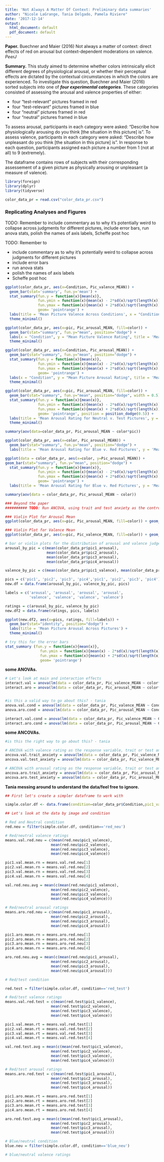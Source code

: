 ```yaml
---
title: 'Not Always A Matter Of Context: Preliminary data summaries'
author: "Nicole LaGrange, Tania Delgado, Pamela Riviere"
date: '2017-12-14'
output:
  html_document: default
  pdf_document: default
---
```


####### __Paper.__ Buechner and Maier (2016) Not always a matter of context: direct effects of red on arousal but context-dependent moderations on valence. _PeerJ_

####### __Summary.__ This study aimed to determine whether colors intrinsically elicit different degrees of physiological arousal, or whether their perceptual effects are dictated by the contextual circumstances in which the colors are experienced. To investigate this question, Buechner and Maier (2016) sorted subjects into one of ___four experimental categories___. These categories consisted of assessing the arousal and valence properties of either:

* four "test-relevant" pictures framed in red
* four "test-relevant" pictures framed in blue
* four "neutral" pictures framed in red
* four "neutral" pictures framed in blue

To assess arousal, participants in each category were asked: "Describe how physiologically arousing do you think [the situation in this picture] is". To assess valence, participants in each category were asked: "Describe how unpleasant do you think [the situation in this picture] is". In response to each question, participants assigned each picture a number from 1 (not at all) to 9 (extremely). 

######## The dataframe contains rows of subjects with their corresponding assessement of a given picture as physically arousing or unpleasant (a measure of valence).

```r
library(foreign)
library(dplyr)
library(tidyverse)

color_data_pr = read.csv("color_data_pr.csv")
```

### Replicating Analyses and Figures

######### TODO: Remember to include commentary as to why it's potentially weird to collapse across judgments for different pictures, include error bars, run anova stats, polish the names of axis labels, Scheffe post hoc

######### TODO: Remember to 
* include commentary as to why it's potentially weird to collapse across judgments for different pictures
* include error bars
* run anova stats
* polish the names of axis labels
* Scheffe post hoc


```r
ggplot(color_data_pr, aes(x=Condition, Pic_valence_MEAN)) +
  geom_bar(stat='summary', fun.y='mean') +
  stat_summary(fun.y = function(x){mean(x)},
               fun.ymin = function(x){mean(x) - 2*sd(x)/sqrt(length(x))},
               fun.ymax = function(x){mean(x) + 2*sd(x)/sqrt(length(x))},
               geom= 'pointrange') +
  labs(title = 'Mean Picture Valence Across Conditions', x = "Condition", y = "Mean Picture Valence") +
  theme_minimal()

ggplot(color_data_pr, aes(x=pic, Pic_arousal_MEAN, fill=color)) +
  geom_bar(stat="summary", fun.y="mean", position="dodge") + 
  labs(x = "Condition", y = "Mean Picture Valence Rating", title = 'Mean Picture Valence Across Conditions') +
  theme_minimal()

ggplot(color_data_pr, aes(x=Condition, Pic_arousal_MEAN)) +
  geom_bar(stat="summary", fun.y="mean", position="dodge") +
  stat_summary(fun.y = function(x){mean(x)},
               fun.ymin = function(x){mean(x) - 2*sd(x)/sqrt(length(x))},
               fun.ymax = function(x){mean(x) + 2*sd(x)/sqrt(length(x))},
               geom= 'pointrange') +
  labs(x = "Condition", y = "Mean Picture Arousal Rating", title = 'Mean Picture Arousal Across Conditions') + 
  theme_minimal()

ggplot(color_data_pr, aes(x=pic, Pic_arousal_MEAN, fill=color)) +
  geom_bar(stat="summary", fun.y="mean", position="dodge", width = 0.5) + 
  stat_summary(fun.y = function(x){mean(x)},
               fun.ymin = function(x){mean(x) - 2*sd(x)/sqrt(length(x))},
               fun.ymax = function(x){mean(x) + 2*sd(x)/sqrt(length(x))},
               geom= 'pointrange', position = position_dodge(0.5)) +
  labs(title = 'Mean Arousal Rating for Neutral v. Test Pictures', y = 'Mean Picture Arousal Rating', x = 'Picture Type') + 
  theme_minimal()

summary(aov(data=color_data_pr, Pic_arousal_MEAN ~ color*pic))

ggplot(color_data_pr, aes(x=color, Pic_arousal_MEAN)) +
  geom_bar(stat="summary", fun.y="mean", position="dodge") + 
  labs(title = 'Mean Arousal Rating for Blue v. Red Pictures', y = 'Mean Picture Arousal Rating', x = 'Picture Color') + theme_minimal()
```

```r
ggplot(data = color_data_pr, aes(x=color, y=Pic_arousal_MEAN)) +
geom_bar(stat="summary", fun.y="mean", position="dodge") +
  stat_summary(fun.y = function(x){mean(x)},
               fun.ymin = function(x){mean(x) - 2*sd(x)/sqrt(length(x))},
               fun.ymax = function(x){mean(x) + 2*sd(x)/sqrt(length(x))},
               geom= 'pointrange') +
  labs(title = 'Mean Arousal Rating for Blue v. Red Pictures', y = 'Mean Picture Arousal Rating', x = 'Picture Color') + theme_minimal()

summary(aov(data = color_data_pr, Pic_arousal_MEAN ~ color))
```
  
```r
### Beyond the paper
########## TODO: Run ANCOVA, using trait and test anxiety as the controls, figures we chose to improve, why are they improvements (violin plots here and why they are a nicer representation of the distribution)

### Violin Plot for Arousal Mean
ggplot(color_data_pr, aes(x=pic, Pic_arousal_MEAN, fill=color)) + geom_violin() +   labs(title = 'Mean Arousal Rating for Blue v. Red Pictures', y = 'Mean Picture Arousal Rating', x = 'Picture Type') + theme_minimal()

### Violin Plot for Valence Mean
ggplot(color_data_pr, aes(x=pic, Pic_valence_MEAN, fill=color)) + geom_violin() +   labs(title = 'Mean Valence Rating for Blue v. Red Pictures', y = 'Mean Picture Valence Rating', x = 'Picture Type') + theme_minimal()

# bar or violin plots for the distribution of arousal and valence judgements for each picture
arousal_by_pic = c(mean(color_data_pr$pic1_arousal), 
                   mean(color_data_pr$pic2_arousal), 
                   mean(color_data_pr$pic3_arousal), 
                   mean(color_data_pr$pic4_arousal))

valence_by_pic = c(mean(color_data_pr$pic1_valence), mean(color_data_pr$pic2_valence), mean(color_data_pr$pic3_valence), mean(color_data_pr$pic4_valence))

pics = c('pic1', 'pic2', 'pic3', 'pic4','pic1', 'pic2', 'pic3', 'pic4')
new.df = data.frame(arousal_by_pic, valence_by_pic, pics)

labels = c('arousal', 'arousal', 'arousal', 'arousal',
           'valence', 'valence', 'valence', 'valence')

ratings = c(arousal_by_pic, valence_by_pic)
new.df2 = data.frame(ratings, pics, labels)

ggplot(new.df2, aes(x=pics, ratings, fill=labels)) +
  geom_bar(stat="identity", position="dodge") + 
  labs(title = 'Mean Picture Arousal Across Pictures') + 
  theme_minimal()

# try this for the error bars
stat_summary (fun.y = function(x){mean(x)},
                fun.ymin = function(x){mean(x) - 2*sd(x)/sqrt(length(x))},
                fun.ymax = function(x){mean(x) + 2*sd(x)/sqrt(length(x))},
                geom= 'pointrange')
```

__some ANOVAs.__ 
``` r

# Let's look at main and interaction effects
interact.val = anova(lm(data = color_data_pr, Pic_valence_MEAN ~ color*pic))
interact.aro = anova(lm(data = color_data_pr, Pic_arousal_MEAN ~ color*pic))


#is this a valid way to go about this? - tania
anova.val.cond = anova(lm(data = color_data_pr, Pic_valence_MEAN ~ Condition))
anova.aro.cond = anova(lm(data = color_data_pr, Pic_arousal_MEAN ~ Condition))

interact.val.cond = anova(lm(data = color_data_pr, Pic_valence_MEAN ~ Condition*Pic_arousal_MEAN))
interact.aro.cond = anova(lm(data = color_data_pr, Pic_arousal_MEAN ~ Condition*Pic_valence_MEAN))

```

__some ANCOVAs.__
``` r

#is this the right way to go about this? - tania

# ANCOVA with valence rating as the response variable, trait or test anxiety as controls
ancova.val.trait_anxiety = anova(lm(data = color_data_pr, Pic_valence_MEAN ~ STAI_MEAN + Condition))
ancova.val.test_anxiety = anova(lm(data = color_data_pr, Pic_valence_MEAN ~ AEQanxiety_MEAN + Condition))

# ANCOVA with arousal rating as the response variable, trait or test anxiety as controls
ancova.aro.trait_anxiety = anova(lm(data = color_data_pr, Pic_arousal_MEAN ~ STAI_MEAN + Condition))
ancova.aro.test_anxiety = anova(lm(data = color_data_pr, Pic_arousal_MEAN ~ AEQanxiety_MEAN + Condition))

```

__Tania messing around to understand the data/feel free to ignore.__
```r

## First let's create a simpler dataframe to work with

simple.color.df <- data.frame(condition=color_data_pr$Condition,pic1_valence=color_data_pr$pic1_valence,pic2_valence=color_data_pr$pic2_valence,pic3_valence=color_data_pr$pic3_valence,pic4_valence=color_data_pr$pic4_valence,pic1_arousal=color_data_pr$pic1_arousal,pic2_arousal=color_data_pr$pic2_arousal,pic3_arousal=color_data_pr$pic3_arousal,pic4_arousal=color_data_pr$pic4_arousal,test.anxiety=color_data_pr$STAI_MEAN,trait.anxiety=color_data_pr$AEQanxiety_MEAN)

## Let's look at the data by image and condition

# Red and Neutral condition
red.neu = filter(simple.color.df, condition=='red_neu')

# Red/neutral valence ratings
means.val.red.neu = c(mean(red.neu$pic1_valence),
                     mean(red.neu$pic2_valence),
                     mean(red.neu$pic3_valence),
                     mean(red.neu$pic4_valence))

pic1.val.mean.rn = means.val.red.neu[1]
pic2.val.mean.rn = means.val.red.neu[2]
pic3.val.mean.rn = means.val.red.neu[3]
pic4.val.mean.rn = means.val.red.neu[4]

val.red.neu.avg = mean(c(mean(red.neu$pic1_valence),
                     mean(red.neu$pic2_valence),
                     mean(red.neu$pic3_valence),
                     mean(red.neu$pic4_valence)))

# Red/neutral arousal ratings
means.aro.red.neu = c(mean(red.neu$pic1_arousal),
                     mean(red.neu$pic2_arousal),
                     mean(red.neu$pic3_arousal),
                     mean(red.neu$pic4_arousal))

pic1.aro.mean.rn = means.aro.red.neu[1]
pic2.aro.mean.rn = means.aro.red.neu[2]
pic3.aro.mean.rn = means.aro.red.neu[3]
pic4.aro.mean.rn = means.aro.red.neu[4]

aro.red.neu.avg = mean(c(mean(red.neu$pic1_arousal),
                     mean(red.neu$pic2_arousal),
                     mean(red.neu$pic3_arousal),
                     mean(red.neu$pic4_arousal)))

# Red/test condition

red.test = filter(simple.color.df, condition=='red_test')

# Red/test valence ratings
means.val.red.test = c(mean(red.test$pic1_valence),
                     mean(red.test$pic2_valence),
                     mean(red.test$pic3_valence),
                     mean(red.test$pic4_valence))

pic1.val.mean.rt = means.val.red.test[1]
pic2.val.mean.rt = means.val.red.test[2]
pic3.val.mean.rt = means.val.red.test[3]
pic4.val.mean.rt = means.val.red.test[4]

val.red.test.avg = mean(c(mean(red.test$pic1_valence),
                     mean(red.test$pic2_valence),
                     mean(red.test$pic3_valence),
                     mean(red.test$pic4_valence)))

# Red/test arousal ratings
means.aro.red.test = c(mean(red.test$pic1_arousal),
                     mean(red.test$pic2_arousal),
                     mean(red.test$pic3_arousal),
                     mean(red.test$pic4_arousal))

pic1.aro.mean.rt = means.aro.red.test[1]
pic2.aro.mean.rt = means.aro.red.test[2]
pic3.aro.mean.rt = means.aro.red.test[3]
pic4.aro.mean.rt = means.aro.red.test[4]

aro.red.test.avg = mean(c(mean(red.test$pic1_arousal),
                     mean(red.test$pic2_arousal),
                     mean(red.test$pic3_arousal),
                     mean(red.test$pic4_arousal)))

# Blue/neutral condition
blue.neu = filter(simple.color.df, condition=='blue_neu')

# blue/neutral valence ratings


```


